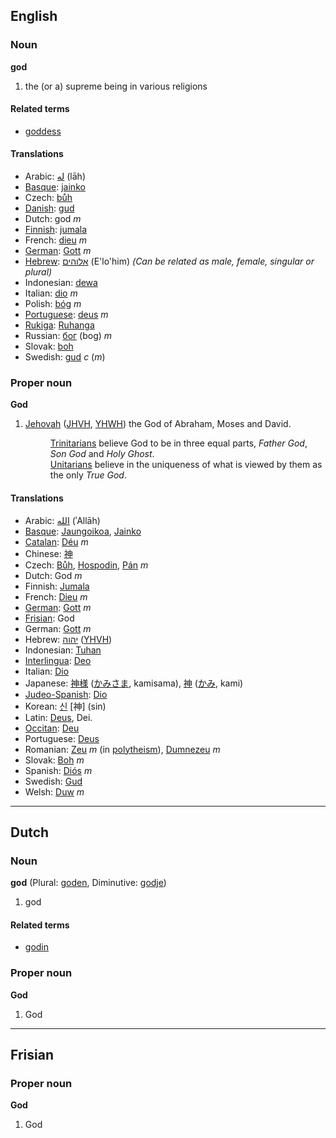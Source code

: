 ==English==
===Noun===
'''god'''

#the (or a) supreme being in various religions

====Related terms====
*[[goddess]]

====Translations====
*Arabic: [[له]] (lāh)
*[[Basque]]: [[jainko]]
*Czech: [[bůh]]
*[[Danish]]: [[gud]]
*Dutch: god ''m''
*[[Finnish]]: [[jumala]]
*French: [[dieu]] ''m''
*[[German]]: [[Gott]] ''m''
*[[Hebrew]]: [[אלוהים]] (E'lo'him) ''(Can be related as male, female, singular or plural)''
*Indonesian: [[dewa]]
*Italian: [[dio]] ''m''
*Polish: [[bóg]] ''m''
*[[Portuguese]]: [[deus]] ''m''
*[[Rukiga]]: [[Ruhanga]]
*Russian: [[бoг]] (bog) ''m''
*Slovak: [[boh]]
*Swedish: [[gud]] ''c'' (''m'')

===Proper noun===
'''God'''

# [[Jehovah]] ([[JHVH]], [[YHWH]]) the God of Abraham, Moses and David.
#:[[Trinitarian]]s believe God to be in three equal parts, ''Father God'', ''Son God'' and ''Holy Ghost''.
#:[[Unitarian]]s believe in the uniqueness of what is viewed by them as the only ''True God''.

====Translations====
*Arabic: [[الله]] (ʾAllāh)
*[[Basque]]: [[Jaungoikoa]], [[Jainko]]
*[[Catalan]]: [[Déu]] ''m''
*Chinese: [[神]]
*Czech: [[Bůh]], [[Hospodin]], [[Pán]] ''m''
*Dutch: God ''m''
*Finnish: [[Jumala]]
*French: [[Dieu]] ''m''
*[[German]]: [[Gott]] ''m''
*[[Frisian]]: God
*German: [[Gott]] ''m''
*Hebrew: [[יהוה]] ([[YHVH]])
*Indonesian: [[Tuhan]]
*[[Interlingua]]: [[Deo]]
*Italian: [[Dio]]
*Japanese: [[神様]] ([[かみさま]], kamisama), [[神]] ([[かみ]], kami)
*[[Judeo-Spanish]]: [[Dio]]
*Korean: [[신]] [神] (sin)
*Latin: [[Deus]], Dei.
*[[Occitan]]: [[Deu]]
*Portuguese: [[Deus]]
*Romanian: [[Zeu]] ''m'' (in [[polytheism]]), [[Dumnezeu]] ''m''
*Slovak: [[Boh]] ''m''
*Spanish: [[Diós]] ''m''
*Swedish: [[Gud]]
*Welsh: [[Duw]] ''m''

----
==Dutch==
===Noun===
'''god''' (Plural: [[goden]], Diminutive: [[godje]])

#god

====Related terms====
*[[godin]]

===Proper noun===
'''God'''

#God

----
==Frisian==
===Proper noun===
'''God'''

#God